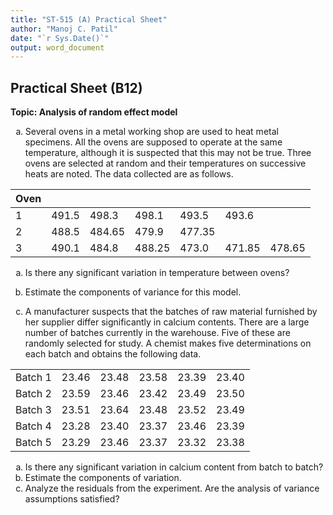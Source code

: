 ```yaml
---
title: "ST-515 (A) Practical Sheet"
author: "Manoj C. Patil"
date: "`r Sys.Date()`"
output: word_document
---
```



## Practical Sheet (B12)

**Topic: Analysis of random effect model**

a. Several ovens in a metal working shop are used to heat metal specimens. All the ovens are supposed to operate at the same temperature, although it is suspected that this may not be true. Three ovens are selected at random and their temperatures on successive heats are noted. The data collected are as follows.

| Oven |  |  |  |  |  |  |
| --- | --- | --- | --- | --- | --- | --- |
| 1 | 491.5 | 498.3 | 498.1 | 493.5 | 493.6 |  |
| 2 | 488.5 | 484.65 | 479.9 | 477.35 |  |  |
| 3 | 490.1 | 484.8 | 488.25 | 473.0 | 471.85 | 478.65 |

a. Is there any significant variation in temperature between ovens?
b. Estimate the components of variance for this model.

b. A manufacturer suspects that the batches of raw material furnished by her supplier differ significantly in calcium contents. There are a large number of batches currently in the warehouse. Five of these are randomly selected for study. A chemist makes five determinations on each batch and obtains the following data.

|  |  |  |  |  |  |
| --- | --- | --- | --- | --- | --- |
| Batch 1 | 23.46 | 23.48 | 23.58 | 23.39 | 23.40 |
| Batch 2 | 23.59 | 23.46 | 23.42 | 23.49 | 23.50 |
| Batch 3 | 23.51 | 23.64 | 23.48 | 23.52 | 23.49 |
| Batch 4 | 23.28 | 23.40 | 23.37 | 23.46 | 23.39 |
| Batch 5 | 23.29 | 23.46 | 23.37 | 23.32 | 23.38 |

a. Is there any significant variation in calcium content from batch to batch?
b. Estimate the components of variation.
c. Analyze the residuals from the experiment. Are the analysis of variance assumptions satisfied?
